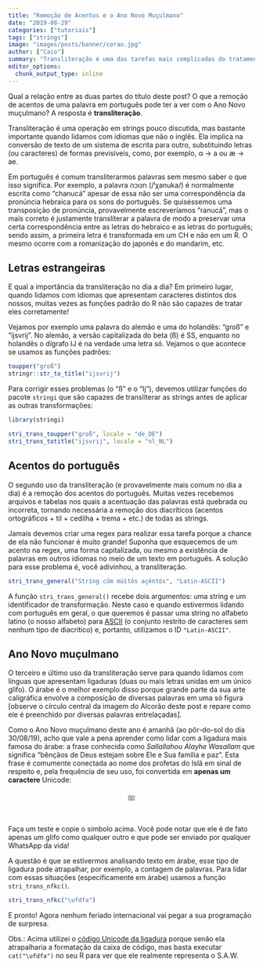 ```yaml
---
title: "Remoção de Acentos e o Ano Novo Muçulmano"
date: "2019-08-29"
categories: ["tutoriais"]
tags: ["strings"]
image: "images/posts/banner/corao.jpg"
author: ["Caio"]
summary: "Transliteração é uma das tarefas mais complicadas do tratamento de strings, mas o pacote stringi pode nos salvar."
editor_options: 
  chunk_output_type: inline
---
```


Qual a relação entre as duas partes do título deste post? O que a remoção de
acentos de uma palavra em português pode ter a ver com o Ano Novo muçulmano? A
resposta é **transliteração**.

Transliteração é uma operação em strings pouco discutida, mas bastante
importante quando lidamos com idiomas que não o inglês. Ela implica na conversão
de texto de um sistema de escrita para outro, substituindo letras (ou
caracteres) de formas previsíveis, como, por exemplo, α → a ou æ → ae.

Em português é comum transliterarmos palavras sem mesmo saber o que isso
significa. Por exemplo, a palavra חנוכה (/ˡχanuka/) é normalmente escrita como 
"chanucá" apesar de essa não ser uma correspondência da pronúncia hebraica para
os sons do português. Se quiséssemos uma transposição de pronúncia,
provavelmente escreveríamos "ranucá", mas o mais correto é justamente
transliterar a palavra de modo a preservar uma certa correspondência entre as
letras do hebraico e as letras do português; sendo assim, a primeira letra é
transformada em um CH e não em um R. O mesmo ocorre com a romanização do japonês
e do mandarim, etc.

## Letras estrangeiras

E qual a importância da transliteração no dia a dia? Em primeiro lugar, quando
lidamos com idiomas que apresentam caracteres distintos dos nossos, muitas vezes
as funções padrão do R não são capazes de tratar eles corretamente!

Vejamos por exemplo uma palavra do alemão e uma do holandês: "groß" e "ijsvrij".
No alemão, a versão capitalizada do beta (ß) é SS, enquanto no holandês o
dígrafo IJ é na verdade uma letra só. Vejamos o que acontece se usamos as
funções padrões:

```r
toupper("groß")
stringr::str_to_title("ijsvrij")
```

Para corrigir esses problemas (o "ß" e o "Ij"), devemos utilizar funções do
pacote `stringi` que são capazes de transliterar as strings antes de aplicar
as outras transformações:

```r
library(stringi)

stri_trans_toupper("groß", locale = "de_DE")
stri_trans_totitle("ijsvrij", locale = "nl_NL")
```

## Acentos do português

O segundo uso da transliteração (e provavelmente mais comum no dia a dia) é a
remoção dos acentos do português. Muitas vezes recebemos arquivos e tabelas nos
quais a acentuação das palavras está quebrada ou incorreta, tornando necessária
a remoção dos diacríticos (acentos ortográficos + til + cedilha + trema + etc.)
de todas as strings.

Jamais devemos criar uma regex para realizar essa tarefa porque a chance de ela
não funcionar é muito grande! Suponha que esquecemos de um acento na regex, uma
forma capitalizada, ou mesmo a existência de palavras em outros idiomas no meio
de um texto em português. A solução para esse problema é, você adivinhou, a
transliteração.

```r
stri_trans_general("Stríng cõm müìtôs açëntòs", "Latin-ASCII")
```

A função `stri_trans_general()` recebe dois argumentos: uma string e um
identificador de transformação. Neste caso e quando estivermos lidando com
português em geral, o que queremos é passar uma string no alfabeto latino (o
nosso alfabeto) para [ASCII](https://en.wikipedia.org/wiki/ASCII) (o conjunto
restrito de caracteres sem nenhum tipo de diacrítico) e, portanto, utilizamos o
ID `"Latin-ASCII"`.

## Ano Novo muçulmano

O terceiro e último uso da transliteração serve para quando lidamos com línguas
que apresentam ligaduras (duas ou mais letras unidas em um único glifo). O árabe
é o melhor exemplo disso porque grande parte da sua arte caligráfica envolve a
composição de diversas palavras em uma só figura [observe o círculo central da
imagem do Alcorão deste post e repare como ele é preenchido por diversas
palavras entrelaçadas].

Como o Ano Novo muçulmano deste ano é amanhã (ao pôr-do-sol do dia 30/08/19),
acho que vale a pena aprender como lidar com a ligadura mais famosa do árabe:
a frase conhecida como _Sallallahou Alayhe Wasallam_ que significa "bênçãos de
Deus estejam sobre Ele e Sua família e paz". Esta frase é comumente conectada ao
nome dos profetas do Islã em sinal de respeito e, pela frequência de seu uso,
foi convertida em **apenas um caractere** Unicode:

<center style = "margin-bottom: 40px;">ﷺ</center>


Faça um teste e copie o símbolo acima. Você pode notar que ele é de fato apenas
um glifo como qualquer outro e que pode ser enviado por qualquer WhatsApp da
vida!

A questão é que se estivermos analisando texto em árabe, esse tipo de ligadura
pode atrapalhar, por exemplo, a contagem de palavras. Para lidar com essas
situações (especificamente em árabe) usamos a função `stri_trans_nfkc()`.

```r
stri_trans_nfkc("\ufdfa")
```

E pronto! Agora nenhum feriado internacional vai pegar a sua programação de
surpresa.

Obs.: Acima utilizei o
[código Unicode da ligadura](https://www.utf8icons.com/character/65018/arabic-ligature-sallallahou-alayhe-wasallam)
porque senão ela atrapalharia a formatação da caixa de código,
mas basta executar `cat("\ufdfa")` no seu R para ver que ele realmente
representa o S.A.W.
